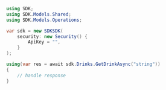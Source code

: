 ```csharp GetDrink.cs
using SDK;
using SDK.Models.Shared;
using SDK.Models.Operations;

var sdk = new SDKSDK(
    security: new Security() {
        ApiKey = "",
    }
);

using(var res = await sdk.Drinks.GetDrinkAsync("string"))
{
    // handle response
}
```
